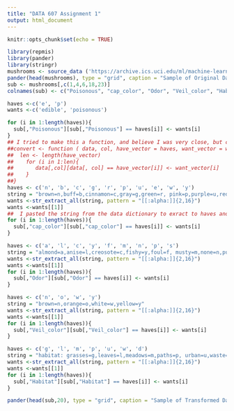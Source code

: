 ```yaml
---
title: "DATA 607 Assignment 1"
output: html_document
---
```


```r
knitr::opts_chunk$set(echo = TRUE)
```

```r
library(repmis)
library(pander)
library(stringr)
mushrooms <- source_data ('https://archive.ics.uci.edu/ml/machine-learning-databases/mushroom/agaricus-lepiota.data')
pander(head(mushrooms), type = "grid", caption = "Sample of Original Dataset")
sub <- mushrooms[,c(1,4,6,18,23)]
colnames(sub) <- c("Poisonous", "cap_color", "Odor", "Veil_color", "Habitat")

haves <-c('e', 'p')
wants <-c('edible', 'poisonous')

for (i in 1:length(haves)){
  sub[,"Poisonous"][sub[,"Poisonous"] == haves[i]] <- wants[i]
}
## I tried to make this a function, and believe I was very close, but could not make it work (global/local problem?)
##convert <- function ( data, col, have_vector = haves, want_vector = wants){
##  len <- length(have_vector)
##    for (i in 1:len){
##       data[,col][data[, col] == have_vector[i]] <- want_vector[i]
##    }
##}
haves <- c('n', 'b', 'c', 'g', 'r', 'p', 'u', 'e', 'w', 'y')
string = "brown=n,buff=b,cinnamon=c,gray=g,green=r, pink=p,purple=u,red=e,white=w,yellow=y"
wants <-str_extract_all(string, pattern = "[[:alpha:]]{2,16}")
wants <-wants[[1]]
##  I pasted the string from the data dictionary to exract to haves and wants with regular expressions.  I was not able to get the one letter haves, but saved a lot of typing by getting the wants automatically
for (i in 1:length(haves)){
  sub[,"cap_color"][sub[,"cap_color"] == haves[i]] <- wants[i]
}

haves <- c('a', 'l', 'c', 'y', 'f', 'm', 'n', 'p', 's')
string = "almond=a,anise=l,creosote=c,fishy=y,foul=f, musty=m,none=n,pungent=p,spicy=s"
wants <-str_extract_all(string, pattern = "[[:alpha:]]{2,16}")
wants <-wants[[1]]
for (i in 1:length(haves)){
  sub[,"Odor"][sub[,"Odor"] == haves[i]] <- wants[i]
}

haves <- c('n', 'o', 'w', 'y')
string = "brown=n,orange=o,white=w,yellow=y"
wants <-str_extract_all(string, pattern = "[[:alpha:]]{2,16}")
wants <-wants[[1]]
for (i in 1:length(haves)){
  sub[,"Veil_color"][sub[,"Veil_color"] == haves[i]] <- wants[i]
}

haves <- c('g', 'l', 'm', 'p', 'u', 'w', 'd')
string = "habitat: grasses=g,leaves=l,meadows=m,paths=p, urban=u,waste=w,woods=d"
wants <-str_extract_all(string, pattern = "[[:alpha:]]{2,16}")
wants <-wants[[1]]
for (i in 1:length(haves)){
  sub[,"Habitat"][sub[,"Habitat"] == haves[i]] <- wants[i]
}

pander(head(sub,20), type = "grid", caption = "Sample of Transformed Dataset")
```